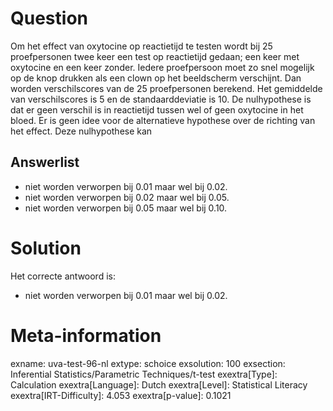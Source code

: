 Question
========

Om het effect van oxytocine op reactietijd te testen wordt bij 25
proefpersonen twee keer een test op reactietijd gedaan; een keer met
oxytocine en een keer zonder. Iedere proefpersoon moet zo snel mogelijk
op de knop drukken als een clown op het beeldscherm verschijnt. Dan
worden verschilscores van de 25 proefpersonen berekend. Het gemiddelde
van verschilscores is 5 en de standaarddeviatie is 10. De nulhypothese
is dat er geen verschil is in reactietijd tussen wel of geen oxytocine
in het bloed. Er is geen idee voor de alternatieve hypothese over de
richting van het effect. Deze nulhypothese kan

Answerlist
----------

* niet worden verworpen bij 0.01 maar wel bij 0.02.
* niet worden verworpen bij 0.02 maar wel bij 0.05.
* niet worden verworpen bij 0.05 maar wel bij 0.10.

Solution
========

Het correcte antwoord is: 

* niet worden verworpen bij 0.01 maar wel bij 0.02.

Meta-information
================
exname: uva-test-96-nl
extype: schoice
exsolution: 100
exsection: Inferential Statistics/Parametric Techniques/t-test
exextra[Type]: Calculation
exextra[Language]: Dutch
exextra[Level]: Statistical Literacy
exextra[IRT-Difficulty]: 4.053
exextra[p-value]: 0.1021
